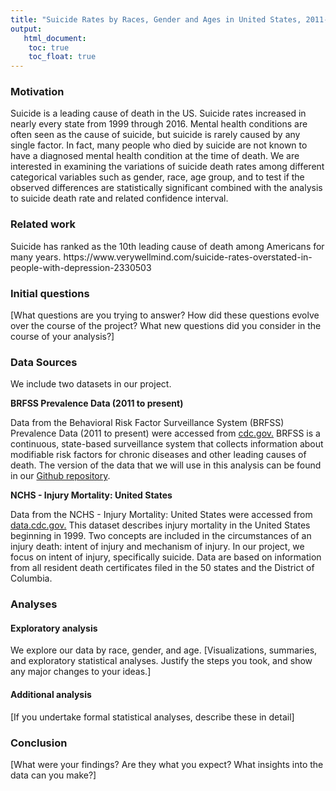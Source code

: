 ```yaml
---
title: "Suicide Rates by Races, Gender and Ages in United States, 2011-2017"
output: 
   html_document:
    toc: true
    toc_float: true
---
```


### Motivation

Suicide is a leading cause of death in the US. Suicide rates increased in nearly every state from 1999 through 2016. Mental health conditions are often seen as the cause of suicide, but suicide is rarely caused by any single factor. In fact, many people who died by suicide are not known to have a diagnosed mental health condition at the time of death. We are interested in examining the variations of suicide death rates among different categorical variables such as gender, race, age group, and to test if the observed differences are statistically significant combined with the analysis to suicide death rate and related confidence interval.

### Related work

Suicide has ranked as the 10th leading cause of death among Americans for many years. https://www.verywellmind.com/suicide-rates-overstated-in-people-with-depression-2330503

### Initial questions

[What questions are you trying to answer? How did these questions evolve over the course of the project? What new questions did you consider in the course of your analysis?]

### Data Sources

We include two datasets in our project.

__BRFSS Prevalence Data (2011 to present)__

Data from the Behavioral Risk Factor Surveillance System (BRFSS) Prevalence Data (2011 to present) were accessed from [cdc.gov.](https://chronicdata.cdc.gov/Behavioral-Risk-Factors/Behavioral-Risk-Factor-Surveillance-System-BRFSS-P/dttw-5yxu) BRFSS is a continuous, state-based surveillance system that collects information about modifiable risk factors for chronic diseases and other leading causes of death. The version of the data that we will use in this analysis can be found in our [Github repository](https://github.com/Catherinefzq/ds100.github.io/tree/master/data).

__NCHS - Injury Mortality: United States__

Data from the NCHS - Injury Mortality: United States were accessed from [data.cdc.gov.](https://data.cdc.gov/NCHS/NCHS-Injury-Mortality-United-States/nt65-c7a7) 
This dataset describes injury mortality in the United States beginning in 1999. Two concepts are included in the circumstances of an injury death: intent of injury and mechanism of injury. In our project, we focus on intent of injury, specifically suicide. Data are based on information from all resident death certificates filed in the 50 states and the District of Columbia.

### Analyses

#### Exploratory analysis

We explore our data by race, gender, and age. 
[Visualizations, summaries, and exploratory statistical analyses. Justify the steps you took, and show any major changes to your ideas.]


#### Additional analysis

[If you undertake formal statistical analyses, describe these in detail]

### Conclusion

[What were your findings? Are they what you expect? What insights into the data can you make?]